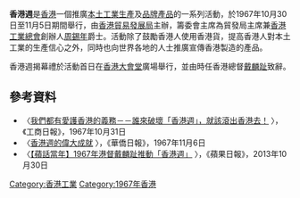 {{multiple issues|
{{no footnotes|time=2013-11-09T07:32:54+00:00}}
{{refimprove|time=2013-11-09T07:32:54+00:00}}
}}
{{not|香港節}}
'''香港週'''是[[香港|香港]]一個推廣[[香港工業|本土工業生產]]及[[香港品牌產品|品牌產品]]的一系列活動，於1967年10月30日至11月5日期間舉行，由[[香港貿易發展局|香港貿易發展局]]主辦，籌委會主席為貿發局主席兼[[香港工業總會|香港工業總會]]創辦人[[周錫年|周錫年]]爵士。活動除了鼓勵香港人使用香港貨，提高香港人對本土工業的生產信心之外，同時也向世界各地的人士推廣宣傳香港製造的產品。

香港週揭幕禮於活動首日在[[香港大會堂|香港大會堂]]廣場舉行，並由時任香港總督[[戴麟趾|戴麟趾]]致辭。

== 參考資料 ==
{{reflist}}
*〈[http://1967riot.wordpress.com/2012/10/31/ksyp-19671031/ 我們都有愛護香港的義務－－誰來破壞「香港週」，就該滾出香港去！] {{Wayback|url=http://1967riot.wordpress.com/2012/10/31/ksyp-19671031/ |date=20191022094601 }}〉，《工商日報》，1967年10月31日
*〈[http://1967riot.wordpress.com/2012/11/06/wkyp-19671106/ 香港週的偉大成就] {{Wayback|url=http://1967riot.wordpress.com/2012/11/06/wkyp-19671106/ |date=20191015180600 }}〉，《華僑日報》，1967年11月6日
*〈[http://hk.apple.nextmedia.com/realtime/news/20131030/51851062 【蘋話當年】1967年港督戴麟趾推動「香港週」] {{Wayback|url=http://hk.apple.nextmedia.com/realtime/news/20131030/51851062 |date=20160304203715 }}〉，《蘋果日報》，2013年10月30日

{{HK-cult-stub}}

[[Category:香港工業|Category:香港工業]]
[[Category:1967年香港|Category:1967年香港]]